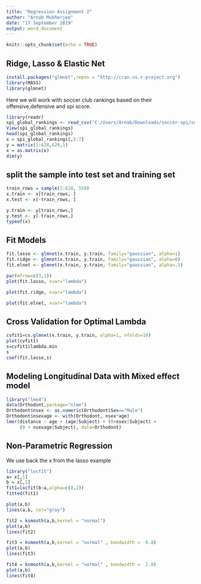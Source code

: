 ---
title: "Regression Assignment 2"
author: "Arnab Mukherjee"
date: "17 September 2019"
output: word_document
---

```{r setup, include=FALSE}
knitr::opts_chunk$set(echo = TRUE)
```

## Ridge, Lasso & Elastic Net


```{r cars}
install.packages("glmnet",repos = "http://cran.us.r-project.org")
library(MASS)
library(glmnet)
```

Here we will work with soccer club rankings based on their offensive,defensive and spi score.

```{r}
library(readr)
spi_global_rankings <- read_csv("C:/Users/Arnab/Downloads/soccer-spi/soccer-spi/spi_global_rankings.csv")
View(spi_global_rankings)
head(spi_global_rankings)
x = spi_global_rankings[,5:7]
y = matrix(1:628,628,1)
x = as.matrix(x)
dim(y)
```


## split the sample into test set and training set
```{r}
train_rows = sample(1:628, 550)
x.train <- x[train_rows, ]
x.test <- x[-train_rows, ]
```

```{r}
y.train <- y[train_rows,]
y.test <- y[-train_rows,]
typeof(x)
```
## Fit Models
```{r}
fit.lasso <- glmnet(x.train, y.train, family="gaussian", alpha=1)
fit.ridge <- glmnet(x.train, y.train, family="gaussian", alpha=0)
fit.elnet <- glmnet(x.train, y.train, family="gaussian", alpha=.5)

par(mfrow=c(3,1))
plot(fit.lasso, xvar="lambda")

plot(fit.ridge, xvar="lambda")

plot(fit.elnet, xvar="lambda")

```


## Cross Validation for Optimal Lambda
```{r}
cvfit1=cv.glmnet(x.train, y.train, alpha=1, nfolds=10)
plot(cvfit1)
s=cvfit1$lambda.min
s
coef(fit.lasso,s)
```



## Modeling Longitudinal Data with Mixed effect model

```{r}
library("lme4")
data(Orthodont,package="nlme")
Orthodont$nsex <- as.numeric(Orthodont$Sex=="Male")
Orthodont$nsexage <- with(Orthodont, nsex*age)
lmer(distance ~ age + (age|Subject) + (0+nsex|Subject) +
     (0 + nsexage|Subject), data=Orthodont)
```

## Non-Parametric Regression
We use back the x from the lasso example
```{r}
library("locfit")
a= x[,1]
b = x[,2]
fit1=locfit(b~a,alpha=c(0,2))
fitted(fit1)

```


```{r}
plot(a,b)
lines(a,b, col="gray")

```

```{r}
fit2 = ksmooth(a,b,kernel = "normal")
plot(a,b)
lines(fit2)
```

```{r}
fit3 = ksmooth(a,b,kernel = "normal" , bandwidth =  0.8)
plot(a,b)
lines(fit3)
```

```{r}
fit4 = ksmooth(a,b,kernel = "normal" , bandwidth =  2.0)
plot(a,b)
lines(fit4)
```

